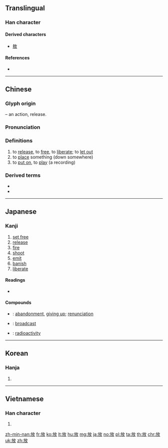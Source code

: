 ==Translingual==
{{stroke order|strokes=8}}

===Han character===
{{Han char|rn=66|rad=攴|as=04|sn=8|four=08240|canj=YSOK|ids=⿰方攵}}

====Derived characters====
* [[敖]]

====References====
* {{Han ref|kx=0469.030|dkj=13133|dj=0818.050|hdz=21451.110|uh=653E|ud=25918|bh=A9F1|bd=43505}}

----

==Chinese==
{{zh-forms}}

===Glyph origin===
{{Han etym}}
{{Han compound|方|攴|alt2=攵|t2=hand, action|ls=psc|c1=p|c2=s}} – an action, release.

===Pronunciation===
{{zh-pron
|m=fàng|ma=y
|c=fong3,fong2
|h=pfs=piong
|md=
|mn=hòng/pàng
|w=
|mc=y
|oc=y
|cat=v
}}

===Definitions===
{{zh-hanzi}}

# to [[release]], to [[free]], to [[liberate]]; to [[let out]]
# to [[place]] something (down somewhere)
# to [[put on]], to [[play]] (a recording)

===Derived terms===
* {{zh-l|放屁|tr=fàngpì}}
* {{zh-l|放射性|tr=fàngshèxìng}}

----

==Japanese==

===Kanji===
{{ja-kanji|grade=3|rs=攴04}}

# [[set free]]
# [[release]]
# [[fire]]
# [[shoot]]
# [[emit]]
# [[banish]]
# [[liberate]]

====Readings====
* {{ja-readings|goon=[[ほう]] (hō)|kanon=[[ほう]] (hō)|kun=[[はなす]] (hanasu), [[はなつ]] (hanatsu), [[ゆるす]] (yurusu)}}

====Compounds====
{{der-top|Compounds}}
* {{ja-r|放棄|ほうき}}: [[abandonment]], [[giving up]]; [[renunciation]]
* {{ja-r|放送|ほうそう}}: [[broadcast]]
* {{ja-r|放射能|ほうしゃのう}}: [[radioactivity]]
{{der-bottom}}

----

==Korean==

===Hanja===
{{ko-hanja|hangeul=방|eumhun=|rv=bang|mr=pang|y=pang}}

# {{defn|lang=ko|sort=攴04}}

----

==Vietnamese==

===Han character===
{{vi-hantu|[[phóng]], [[phúng]], [[phưng]]|rs=攴04}}

# {{defn|lang=vi|sort=攴04}}

[[zh-min-nan:放]]
[[fr:放]]
[[ko:放]]
[[lt:放]]
[[hu:放]]
[[mg:放]]
[[ja:放]]
[[no:放]]
[[pl:放]]
[[ta:放]]
[[th:放]]
[[chr:放]]
[[uk:放]]
[[zh:放]]